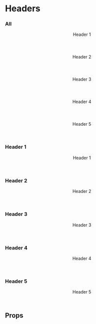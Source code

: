 
<Meta title="Core/Header" component={Header}/>

# Headers

### All
<Story name="All">
    <Preview>
        <Header level={1}>Header 1</Header>
        <Header level={2}>Header 2</Header>
        <Header level={3}>Header 3</Header>
        <Header level={4}>Header 4</Header>
        <Header level={5}>Header 5</Header>
    </Preview>
</Story>

### Header 1
<Preview>
    <Story name="Header 1">
        <Header level={1}>Header 1</Header>
    </Story>
</Preview>

### Header 2
<Preview>
    <Story name="Header 2">
        <Header level={2}>Header 2</Header>
    </Story>
</Preview>

### Header 3
<Preview>
    <Story name="Header 3">
        <Header level={3}>Header 3</Header>
    </Story>
</Preview>

### Header 4
<Preview>
    <Story name="Header 4">
        <Header level={4}>Header 4</Header>
    </Story>
</Preview>

### Header 5
<Preview>
    <Story name="Header 5">
        <Header level={5}>Header 5</Header>
    </Story>
</Preview>

## Props
<Props of={Header} />
